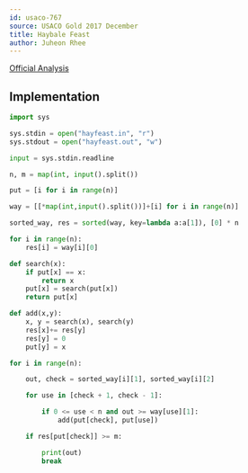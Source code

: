 ```yaml
---
id: usaco-767
source: USACO Gold 2017 December
title: Haybale Feast
author: Juheon Rhee
---
```


[Official Analysis](http://www.usaco.org/current/data/sol_hayfeast_gold_dec17.html)

<LanguageSection>

<PySection>

## Implementation

```python
import sys

sys.stdin = open("hayfeast.in", "r")
sys.stdout = open("hayfeast.out", "w")

input = sys.stdin.readline

n, m = map(int, input().split())

put = [i for i in range(n)]

way = [[*map(int,input().split())]+[i] for i in range(n)]

sorted_way, res = sorted(way, key=lambda a:a[1]), [0] * n

for i in range(n):
    res[i] = way[i][0]

def search(x):
    if put[x] == x:
        return x
    put[x] = search(put[x])
    return put[x]

def add(x,y):
    x, y = search(x), search(y)
    res[x]+= res[y]
    res[y] = 0
    put[y] = x

for i in range(n):

    out, check = sorted_way[i][1], sorted_way[i][2]

    for use in [check + 1, check - 1]:

        if 0 <= use < n and out >= way[use][1]:
            add(put[check], put[use])

    if res[put[check]] >= m: 

        print(out)
        break
```
</PySection>
</LanguageSection>
